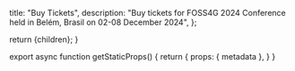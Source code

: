 
  title: "Buy Tickets",
  description: "Buy tickets for FOSS4G 2024 Conference held in Belém, Brasil on 02-08 December 2024",
};

<TicketPricesTable />

  return <MdxLayout metadata={metadata}>{children}</MdxLayout>;
}

export async function getStaticProps() {
  return {
    props: {
      metadata
    },
  }
}